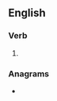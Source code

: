 ==English==

===Verb===
{{head|en|verb form}}

# {{en-third-person singular of|peculate}}

===Anagrams===
* {{l|en|speculate}}